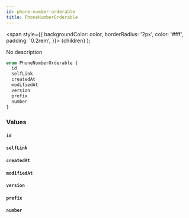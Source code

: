 ```yaml
---
id: phone-number-orderable
title: PhoneNumberOrderable
---
```


<span
style={{
      backgroundColor: color,
      borderRadius: '2px',
      color: '#fff',
      padding: '0.2rem',
    }}>
{children}
</span>
);

No description

```graphql
enum PhoneNumberOrderable {
  id
  selfLink
  createdAt
  modifiedAt
  version
  prefix
  number
}
```

### Values

#### `id`

#### `selfLink`

#### `createdAt`

#### `modifiedAt`

#### `version`

#### `prefix`

#### `number`
